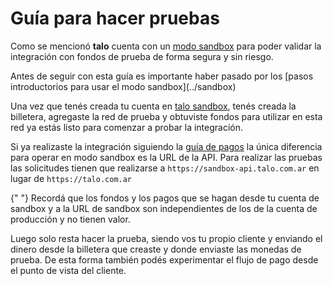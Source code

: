 
# Guía para hacer pruebas

Como se mencionó **talo** cuenta con un [modo sandbox](../sandbox) para poder validar la integración con fondos de prueba de forma segura y sin riesgo.

<Callout>
	Antes de seguir con esta guía es importante haber pasado por los [pasos
	introductorios para usar el modo sandbox](../sandbox)
</Callout>

Una vez que tenés creada tu cuenta en [talo sandbox](https://sandbox.talo.com.ar/signup), tenés creada la billetera, agregaste la red de prueba y obtuviste fondos para utilizar en esta red ya estás listo para comenzar a probar la integración.

Si ya realizaste la integración siguiendo la [guía de pagos](/payments) la única diferencia para operar en modo sandbox es la URL de la API. Para realizar las pruebas las solicitudes tienen que realizarse a `https://sandbox-api.talo.com.ar` en lugar de `https://talo.com.ar`

<Callout>
	{" "}
	Recordá que los fondos y los pagos que se hagan desde tu cuenta de sandbox y a
	la URL de sandbox son independientes de los de la cuenta de producción y no tienen
	valor.
</Callout>

Luego solo resta hacer la prueba, siendo vos tu propio cliente y enviando el dinero desde la billetera que creaste y donde enviaste las monedas de prueba.
De esta forma también podés experimentar el flujo de pago desde el punto de vista del cliente.
